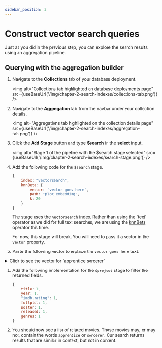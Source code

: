 ```yaml
---
sidebar_position: 3
---
```



# Construct vector search queries

Just as you did in the previous step, you can explore the search results using an aggregation pipeline.

## Querying with the aggregation builder

1. Navigate to the **Collections** tab of your database deployment.

    <img
        alt="Collections tab highlighted on database deployments page"
        src={useBaseUrl('/img/chapter-2-search-indexes/collections-tab.png')}
    />

1. Navigate to the **Aggregation** tab from the navbar under your collection details.

    <img
        alt="Aggregations tab highlighted on the collection details page"
        src={useBaseUrl('/img/chapter-2-search-indexes/aggregation-tab.png')}
    />

1. Click the **Add Stage** button and type **$search** in the **select** input.

    <img
        alt="Stage 1 of the pipeline with the $search stage selected"
        src={useBaseUrl('/img/chapter-2-search-indexes/search-stage.png')}
    />

1. Add the following code for the `$search` stage.

    ```js
    {
        index: "vectorsearch",
        knnBeta: {
            vector: `vector goes here`,
            path: "plot_embedding",
            k: 20
        }
    }
    ```

    The stage uses the `vectorsearch` index. Rather than using the 'text' operator as we did for full text searches, we are using the [knnBeta](https://www.mongodb.com/docs/atlas/atlas-search/knn-beta/) operator this time.

    For now, this stage will break. You will need to pass it a vector in the `vector` property.

1. Paste the following vector to replace the `vector goes here` text.

<details>
<summary>Click to see the vector for `apprentice sorcerer`</summary>
<div>

```js
[0.00634076,-0.021145178,-0.0055621313,-0.028826715,-0.009196895,0.027723366,-0.011068397,-0.028128393,-0.01307258,-0.016564189,0.030111626,-0.0042946776,0.0030865814,-0.0018540438,-0.0059950906,-0.011187112,0.027206609,-0.0035038285,0.010823985,-0.014804417,-0.013079563,0.0008327485,0.0019518088,-0.023170311,-0.00753489,-0.026019461,0.009106114,-0.01863122,-0.003107531,-0.0032629075,0.03754177,-0.0029992913,-0.002948663,-0.039804332,-0.031201009,-0.03192726,0.0025610945,0.0019832333,0.010663371,0.0011269165,0.03337977,-0.009483207,-0.023198243,0.012311409,-0.015125645,-0.0034776414,-0.033966362,-0.012835151,-0.017053014,0.032150727,0.028603252,-0.009287677,-0.011592139,0.0037499869,0.016368657,0.0131284455,-0.0037639532,0.012911966,0.017513905,-0.012437107,0.0003476332,-0.0044622747,-0.01324716,-0.0062220455,-0.012939899,-0.0010920004,-0.014930115,0.002688538,-0.0053002606,-0.0048568267,0.017541839,-0.0033275024,0.004179455,-0.024944047,0.026466388,-0.009958066,-0.017374242,0.0049406253,-0.012185711,-0.014168945,0.0043854597,-0.028170293,-0.015572571,0.018575354,0.01428766,0.012171745,0.0055272155,-0.0044762413,-0.043631133,-0.008219245,0.005094256,0.02215076,0.023631202,0.019692669,-0.00090956385,-0.0065153404,-0.02262562,0.0476814,-0.007604722,-0.025139578,0.0035212866,0.0014123555,-0.027890963,-0.018798817,-0.022220593,-0.023617236,0.008526507,0.0101815285,0.032849047,-0.008177346,-0.01745804,0.018910548,0.009594939,-0.023533437,-0.02034909,-0.02505578,0.0009977269,-0.018505521,-0.0037011043,-0.03441329,0.030893747,0.007133355,0.019245744,-0.014099113,0.03734624,0.030307157,-0.028994313,-0.003472404,-0.004601939,-0.009238794,0.021703836,-0.0026466388,0.016340725,0.021117244,-0.016466424,0.014231794,-0.004944117,0.002101948,-0.028714983,-0.004032807,-0.005698304,0.01483235,-0.009762536,0.002796778,-0.0075628227,0.010216445,0.016522288,-0.0043400684,-0.006071906,-0.027541803,0.007133355,-0.023687068,0.0047660447,-0.0100348815,0.014776485,-0.004322611,0.016634021,0.0012080964,-0.0317876,-0.013980398,-0.017513905,-0.0078491345,0.002555857,-0.029217776,-0.00051588507,0.032318324,0.014846317,0.010502757,-0.009525106,0.020377023,-0.010635437,0.0043680016,-0.027178677,0.029357439,0.0056354553,0.012171745,-0.0029189843,-0.00933656,-0.014357491,0.0057925778,0.00453909,-0.001318082,0.008959466,0.023533437,0.0058728843,0.0018121445,-0.01682955,0.0416479,-0.026061362,-0.012402192,-0.0020251325,0.027779233,-0.01804463,-0.0067876857,-0.6761988,-0.02458092,-0.009573989,-0.03363117,-0.00829606,0.011152196,0.004916184,-0.030502686,-0.0060614315,-0.011319793,0.0037430036,0.008177346,-0.009573989,-0.001789449,-0.00080918014,-0.013212244,0.015321176,-0.020865848,0.013149396,0.0026134686,-0.009161979,0.015921732,-0.009273711,-0.011529289,0.0037988694,-0.018421723,0.0054434165,0.012101913,-0.00016977944,0.003624289,-0.009189912,0.026633985,-0.01107538,0.010872867,0.05444115,0.010768119,-0.03337977,0.020628419,-0.0014097367,0.031145142,-0.033966362,-0.018561387,0.008051648,0.009839351,0.008198296,-0.014371458,0.012946882,-0.0044203755,-0.006742295,0.004490208,0.024008296,-0.0077164536,0.0089455,0.009134047,0.009951083,0.00034981547,0.005387551,-0.017150778,0.027136777,0.0076745544,-0.0137569355,0.030083694,-0.014860284,0.002154322,0.0012133338,-0.017918931,-0.014168945,0.00605794,0.003055157,-0.010823985,0.02145244,0.0014376695,0.0079469,0.020628419,-0.009888234,0.0115851555,0.015251343,-0.016340725,0.0041375556,-0.0047520786,0.010391025,0.0037883946,-0.029022245,-0.014776485,0.021424506,-0.009601922,-0.020363057,-0.010474823,-0.016522288,0.007213662,0.004762553,-0.00281249,0.00018647368,-0.0077374033,0.020796016,0.019832334,-0.016075363,0.001442907,0.012416158,-0.030167492,0.01667592,0.012178728,0.0018016697,-0.020600487,0.018728985,0.021536238,-0.01307258,0.006249978,0.04994396,-0.026815549,0.0046159057,-0.0060788896,-0.017918931,-0.014120063,-0.0018941973,-0.028659118,0.008344943,-0.007276511,0.0043156273,-0.046564084,0.024357457,-0.0071927123,0.017793234,-0.026368624,-0.008282094,0.004594956,-0.0042353203,0.004996491,-0.006847043,0.00038538623,0.021438472,-0.008659188,-0.005848443,-0.012562805,0.008973433,-0.010907783,0.027052978,0.010991582,0.0218016,0.00907818,0.004587973,0.008184329,-0.026717784,0.006735312,-0.006190621,-0.0056424383,0.015083746,0.005216462,-0.010844934,-0.009476224,-0.0026955213,-0.01426671,-0.020307193,0.0077374033,-0.012276493,-0.028365823,-0.0076536047,-0.0055341986,-0.020055795,-0.013742968,0.012060014,0.019301608,-0.03240212,-0.0040467735,-0.009161979,-0.015782068,-0.013526489,0.015293242,-0.009755553,-0.028910514,0.009092147,-0.0053980257,0.017751334,0.021745734,0.003259416,0.014776485,-0.0146926865,0.015279276,-0.0093994085,0.0011295351,-0.008449691,0.01048879,-0.024469187,0.0073882425,0.029189842,-0.0056040306,-0.00028369314,-0.0025157034,0.0028805765,0.016508322,-0.020837916,0.037932828,0.023044612,0.004657805,-0.0012779285,0.018142395,-0.011536272,0.0010736694,-0.00025837898,0.03539094,0.0046717715,-0.014818384,0.05592159,-0.012381242,0.012856101,-0.05256965,0.009350526,-0.012339342,0.020460822,0.030111626,-0.0018383316,-0.030949613,-0.007133355,-0.0003585445,0.025851864,0.023728967,0.01266057,0.018407756,0.007276511,-0.007437125,0.013882633,-0.030809948,0.019469205,0.0027863032,0.014944082,0.0023044613,-0.005219954,0.019748535,0.0030481736,-0.01166197,-0.0036766632,-0.016536254,0.0026780632,-0.012555822,0.024608852,0.0042772195,-0.004881268,-0.027192643,0.03307251,0.012751352,-0.009664771,0.021871433,0.018603288,-0.0064839157,0.021494338,-0.00082489237,0.0131284455,0.006990199,-0.00073149183,0.019301608,-0.012416158,0.011298844,-0.009224828,0.011990181,0.010949682,-0.013296043,0.008365893,0.0016620053,0.013149396,0.03608926,0.003830294,0.020516688,-0.0006786813,-0.007381259,0.02712281,0.013959449,0.012814201,0.007374276,-0.005495791,-0.02215076,0.00042684906,-0.0041270806,0.020363057,0.00675277,0.028966378,-0.015474807,-0.016424524,-0.0018941973,0.009888234,0.0051815463,-0.01428766,-0.04812832,0.025977563,-0.0014769501,0.012765318,-0.014196877,-0.0071996953,0.014511122,-0.008756952,0.0035596942,0.011592139,0.007960866,0.025153544,0.00605794,-0.0069168755,-0.00040459007,0.01124996,-0.047094807,0.0073952256,-0.0008187821,-0.0053212103,0.0014097367,-0.028365823,-0.018966414,0.040251255,0.0048673013,-0.029804366,-0.011613088,-0.010698287,-0.0064908992,-0.007220645,-0.001763262,-0.014566989,0.012060014,0.0050523565,0.014015314,-0.02152227,-0.0032227542,0.025837898,0.03337977,0.001229046,-0.01804463,-0.019776467,-0.0050453735,0.091117,0.024552986,-0.011256944,0.0018296025,-0.009664771,-0.016298825,-0.01648039,-0.009343543,0.00684006,-0.01166197,0.023980362,-0.0028439146,0.005013949,0.0034758956,0.0029678668,-0.0036138142,0.011180129,0.0027775741,0.0012264273,-0.022639586,0.0020757609,-0.017444072,-0.010411975,0.0011242977,-0.009650804,-0.0029172385,0.0055586398,0.0050872727,-0.013086546,-0.017248543,-0.004308644,0.010111696,0.003072615,0.004361018,0.010391025,-0.0018051612,0.014413358,0.008477624,-0.0027705908,-0.020125628,0.028854648,0.013100513,0.023282042,-0.031284805,0.015530672,0.0011723074,0.0035247782,0.024999913,0.0039525,-0.017737368,0.028016662,0.018603288,-0.011801635,0.00063023524,0.004933642,0.018812783,0.007835168,0.009050248,0.0092457775,0.009043264,-0.024120027,-0.010146612,0.01815636,0.00770947,-0.038547352,-0.008680137,-0.0063721845,0.0013285568,-0.010027898,0.036955178,-0.013652187,-0.0035562026,-0.012234594,0.005111714,0.0024353964,0.0020006914,0.018547421,-0.013708053,0.0076256716,0.011061414,0.010712253,-0.028603252,-0.009797452,-0.018505521,-0.022290425,0.0019553003,0.00342003,0.009022315,-0.029050179,-0.015949665,-0.0005673863,0.026019461,-0.002849152,-0.0355306,0.0076745544,0.00019553004,0.016508322,0.010719236,0.02106138,-0.012241578,-0.0297485,-0.033323906,0.0056214887,-0.004409901,0.025293209,-0.005296769,0.012458057,0.04215069,-0.010579572,-0.025768066,0.025530636,-0.0020722693,0.018966414,-0.011180129,0.023463605,0.017374242,0.003144193,0.030809948,-0.007367293,-0.015181512,-0.011103313,-0.029497104,0.03240212,0.027164709,-0.010537673,0.0006306717,0.0043749847,-0.019692669,0.0068505346,-0.013240177,-0.013687103,0.018645186,0.0068819593,-0.007932933,-0.020628419,-0.032122795,-0.013973415,-0.007304444,0.0044867164,0.0017615162,-0.019287642,-0.009134047,-0.0023568354,-0.005488808,0.010593538,-0.022821149,0.0007144703,-0.015642403,0.00058789947,0.016871449,-0.000016898837,0.0005726237,-0.0036906295,0.010558622,0.007842151,-0.02516751,-0.020530654,-0.013282076,0.007953883,0.034217756,0.041536167,-0.0073603094,-0.0011112043,0.0031459387,-0.004497191,0.007800252,-0.0018383316,-0.012332359,-0.03650825,0.032318324,0.0093994085,0.024944047,0.021382608,-0.007660588,0.011808618,0.027890963,-0.008079581,-0.0020356074,-0.0024179386,-0.03648032,-0.018966414,0.0061941124,-0.002074015,0.0055237236,0.006127772,-0.013114479,0.032737315,0.013938499,0.0077513694,-0.010537673,0.022374224,-0.0013495064,0.026270857,-0.005474841,0.036647916,-0.005387551,-0.00022280823,-0.0039943997,-0.009790469,0.0018837225,0.033994295,0.001263962,-0.008854718,0.008198296,0.010307226,0.0064036087,0.021089312,-0.030586485,0.020642387,-0.021396574,-0.005817019,-0.0217597,-0.0057297284,-0.018561387,0.009573989,-0.013107496,-0.015139612,0.012758335,-0.020363057,0.0015895545,0.0050209323,-0.008596338,0.039636735,0.046675816,0.025139578,0.015712235,-0.004067723,-0.001256106,0.017164744,0.03033509,-0.02481835,0.0066899206,-0.0049196756,-0.0012351563,-0.00436451,0.0048568267,-0.006330285,-0.014776485,-0.03539094,0.022066962,0.006009057,-0.004444817,-0.018659152,-0.0033449603,-0.025139578,0.017849099,-0.028603252,-0.018952448,-0.013526489,-0.017667536,-0.017164744,-0.0045495653,0.0028089986,0.008184329,0.019134011,-0.021787634,0.016508322,-0.025488738,-0.012171745,0.02321221,-0.014385425,0.024175894,0.0016139958,0.0062848944,0.00406074,0.00692735,-0.021494338,0.00025445092,-0.009427342,0.027527837,0.009287677,0.006791177,-0.003063886,0.0018383316,0.00013639094,0.011836551,-0.004577498,-0.011822584,-0.002520941,0.0029504087,0.015712235,-0.012444091,-0.023268076,0.0025715693,-0.009811418,-0.021312775,0.016955247,0.001897689,-0.008673154,-0.036228925,-0.018910548,-0.010125663,-0.005607522,0.0117318025,-0.008421758,-0.0036976128,0.009895217,0.013526489,-0.017611671,-0.010027898,-0.0063163186,0.008135446,-0.009797452,0.039106008,0.008386842,-0.016396591,0.023673102,-0.0146926865,-0.007877068,-0.007206679,0.014036264,-0.011976215,0.011208061,-0.016187094,-0.010865884,0.0025174492,0.022653552,0.0021473388,0.006501374,0.009790469,0.0014935352,-0.008400809,0.014678719,-0.0123602925,0.01109633,0.027304374,0.018072562,0.0049999827,-0.048798714,-0.00853349,-0.018323958,-0.0013110988,0.002049574,-0.03335184,-0.021606069,0.0075279064,-0.0014987726,0.016452456,-0.0015127391,-0.004203896,-0.0032838571,0.00009149104,-0.009699686,0.008386842,-0.0068889423,0.023617236,-0.042876944,-0.005199004,-0.017849099,0.0029067637,-0.026005495,0.025460806,0.012367276,-0.031536203,-0.014566989,-0.002520941,-0.03013956,-0.0060614315,-0.012388225,0.038184226,0.035670266,-0.008770919,0.0056214887,0.01268152,0.00523392,-0.011522306,-0.026857449,-0.017988764,0.01483235,0.0089385165,0.016941281,0.006099839,-0.018016696,-0.0006119043,0.026871415,0.016298825,0.0046543134,-0.0070425733,-0.012604705,-0.017639603,0.0023306482,0.019134011,0.01365917,-0.0014900437,0.010754152,-0.042513818,0.0002852207,-0.014252744,-0.026675884,-0.024483155,-0.018547421,0.02058652,-0.02736024,0.029301574,-0.0036347639,0.0025768066,-0.0034741499,-0.005967158,0.028966378,-0.028393755,-0.0010858901,0.021298809,-0.0049650664,-0.034748483,-0.021885399,0.0149999475,-0.025977563,-0.0018330942,0.0036696799,-0.028212192,0.01246504,-0.028407723,-0.0083100265,0.004099148,0.010391025,-0.009741586,0.013407774,-0.008687121,0.0197206,0.011187112,0.026899347,-0.015768101,-0.004731129,-0.022248525,-0.0023917514,-0.0055341986,-0.015195478,0.0030254782,-0.011634038,-0.0018854683,-0.020041829,-0.028086495,-0.02273735,-0.0008484607,0.01702508,-0.0018715018,0.213854,0.0018016697,-0.010146612,0.015907766,0.0021176601,0.027499905,0.011040464,0.015223411,-0.009280694,-0.01027231,0.0072834943,0.0037604617,-0.028421689,-0.0012456311,-0.009029298,-0.0074929907,-0.031731732,-0.008924549,-0.012283477,-0.016620053,0.021159144,-0.022332324,-0.02512561,-0.026173092,0.0069064004,0.014678719,-0.018407756,0.009231811,0.01960887,0.007126372,-0.009839351,0.0024144468,-0.00004754588,0.0019029264,-0.0075209234,-0.008917566,0.03013956,-0.027932864,0.0025244325,0.03287698,0.0010693049,-0.007437125,-0.017248543,0.0034811331,-0.000061103136,0.013519506,0.00005897544,-0.0009278948,0.007206679,-0.0034985912,-0.010984599,-0.021661935,0.06312827,0.035921663,0.00949019,0.011494373,0.015027881,0.028994313,-0.0037360205,0.00425627,-0.014497156,0.018952448,-0.02653622,0.013819784,0.015600504,0.017290443,-0.0058135274,0.0097136535,-0.010851918,-0.008449691,-0.009469241,-0.027136777,-0.016312793,0.002939934,-0.04357527,-0.031396538,0.018226193,0.003624289,0.008386842,0.02093568,0.016382623,0.0092457775,0.013065597,0.00281249,-0.010244378,-0.04575403,0.0004050265,-0.009532089,-0.0026483845,0.011815601,-0.0055900645,-0.026675884,-0.0072276285,-0.011641021,0.013770902,0.0051082224,0.00069875806,0.04332387,0.00048140544,0.0062988605,-0.021270875,-0.0073253936,0.016606087,0.002753133,-0.027150743,0.0064769327,0.0073463432,0.0009287677,0.029217776,0.0016908111,0.0006490026,-0.022108862,0.0075837723,0.0058659012,-0.0057646446,0.023114445,-0.028659118,-0.0021141686,-0.008973433,-0.015628437,0.006553748,-0.012444091,0.0052688364,-0.010111696,-0.009811418,-0.016284859,-0.011522306,-0.0025698235,-0.024175894,-0.027150743,0.013777885,-0.016927315,0.013435707,-0.0029312049,0.0056773545,0.0044308505,0.0014271947,-0.009252761,-0.010991582,-0.0005752424,-0.0014560005,-0.019231776,0.00047878674,0.023728967,-0.00018538255,-0.009930133,0.0084706405,0.0101815285,0.0047520786,-0.0081633795,-0.019971997,-0.008275111,-0.02199713,-0.008826785,0.029078111,-0.005548165,-0.0555026,-0.02054462,-0.007437125,0.0026745717,-0.04282108,0.025097677,0.018659152,-0.0052478868,-0.016550222,-0.00095844636,-0.18301612,0.009182929,0.022653552,-0.044748448,0.02986023,-0.0074580745,0.014650787,0.00090345356,-0.013973415,-0.0013241923,-0.008770919,-0.009287677,-0.03745797,-0.025628403,0.019888198,0.015516706,-0.010425941,0.005370093,0.037318304,0.012430124,0.005768136,0.0027845574,-0.0061242804,0.014511122,0.014001348,0.008910583,0.004078198,-0.0069413166,-0.006082381,-0.010460857,-0.012974815,-0.0095600225,-0.007437125,-0.0020757609,0.031256873,-0.009587956,-0.003402572,0.0049755415,0.006089364,0.025782034,0.014944082,0.01702508,0.014497156,-0.0059252586,-0.013547439,0.016410558,0.028798781,0.0009051993,-0.014455257,0.0062360116,0.012751352,-0.020307193,0.017136812,-0.015572571,0.03072615,0.007569806,0.008596338,0.009972032,0.002405718,0.007953883,-0.0025628402,-0.011780685,0.028966378,0.007025115,-0.018645186,0.0030830898,0.0066200886,0.026312757,-0.0070600314,0.018603288,-0.0053491434,0.018296026,-0.0042143706,-0.023114445,0.0071647796,-0.0051571047,-0.024916114,0.028966378,-0.006815619,-0.012325376,-0.00072974607,0.026759682,0.013114479,-0.01050974,0.012053031,0.012520906,0.0014708398,-0.028742917,-0.011319793,-0.0034706583,0.017444072,-0.013952465,-0.023687068,-0.013044647,0.014455257,0.014622854,0.00631981,0.0012307918,0.020279258,-0.020726185,0.017625637,0.00021353364,-0.008484608,0.017751334,0.042262424,0.00060841267,0.0024738042,-0.0062674363,0.02273735,0.0019029264,-0.011354709,0.002384768,0.013701069,0.010160579,-0.005307244,0.023575338,-0.0037814113,-0.009448291,0.014944082,-0.004347052,0.04536297,0.008491591,-0.0041619968,0.009420359,-0.01824016,-0.0048777764,-0.09385442,-0.021466406,0.010153596,0.02512561,-0.00475557,0.020530654,0.0055795894,0.011794652,-0.029832298,0.0014385425,0.00007332377,-0.025181476,0.0064594746,-0.0011260435,-0.00013660916,-0.00016988855,-0.009022315,-0.015684303,-0.019790433,0.018798817,-0.009958066,0.016955247,0.00055822084,0.013163362,-0.005806544,0.0010911275,-0.00601604,0.01898038,0.003009766,0.012555822,-0.0023673102,0.0044692582,0.0041026394,-0.003854735,-0.015027881,0.01945524,-0.0027269458,-0.005904309,0.041312706,-0.04399426,0.028463587,-0.017835133,0.01402928,-0.0071368464,-0.026871415,0.025041811,-0.033268042,0.01960887,0.024916114,-0.01726251,-0.025041811,0.0017030317,-0.012974815,0.010663371,0.03162,-0.0158938,0.010370076,0.0057471865,0.0018103987,0.00023437418,0.021396574,-0.020153562,-0.0032995695,-0.0020146577,-0.0011627055,-0.00044736225,-0.018701052,-0.018603288,0.001068432,-0.025600469,0.006766736,0.026983146,-0.018547421,0.02453902,-0.024036229,-0.0029102552,0.0026588594,-0.0023044613,0.01643849,-0.024874214,-0.013868666,-0.025879798,0.02395243,-0.024497122,0.03754177,-0.0027409121,0.019650768,0.00008150722,0.027653534,-0.040139526,0.0017248543,0.0023114444,0.0010274056,-0.021242943,-0.011263927,0.02360327,0.005244395,0.0021613054,0.026452422,0.022234559,-0.0062848944,0.0009855063,-0.07357516,0.024832316,-0.002912001,-0.0066759544,0.0056145056,-0.01945524,0.026550187,-0.008170363,-0.014043247,-0.0038896513,-0.023337908,0.0022485955,-0.014594921,-0.02234629,-0.012534873,-0.005939225,0.026256891,-0.013512523,0.0057960693,-0.00013911875,-0.014134029,0.0108100185,-0.011934316,-0.010111696,-0.017709436,0.00036225433,-0.002288749,-0.009308627,-0.010328176,-0.010914766,-0.0026606051,-0.016689885,0.012472023,0.019175911,-0.004762553,-0.0074999738,0.02677365,0.0011531035,-0.010404992,0.03600546,-0.012018114,-0.010670354,0.027136777,0.0077164536,-0.0046054306,-0.006466458,-0.010572589,0.025181476,0.018603288,-0.0138547,0.020390991,0.027374206,-0.0048219105,-0.001993708,-0.028631184,-0.039273605,0.014413358,-0.005209479,-0.0044692582,-0.042234488,0.017122846,-0.013833751,0.0026431473,-0.008379859,0.009804435,0.007126372,0.02516751,0.0047485866,0.0022066962,0.0012971323,-0.024315558,-0.0030621402,-0.004479733,0.026899347,-0.008638238,0.012339342,-0.0030900731,0.0017414395,-0.026661918,0.035977527,-0.014196877,-0.017932897,-0.011745769,0.0074510914,0.024385389,0.008177346,-0.009043264,-0.00034414162,0.006040482,-0.0070495564,0.015502739,0.01350554,0.007597739,-0.02101948,0.012472023,0.00968572,0.002824711,0.0014184657,0.012332359,0.008547456,-0.012863084,0.0019186386,0.009601922,-0.010921749,-0.0126675535,0.0026920298,-0.021661935,-0.0014010076,-0.009106114,-0.00006617688,0.03851942,0.014483189,0.0061801462,0.01107538,-0.017932897,0.008652205,-0.016899383,-0.043631133,-0.017080946,0.002164797,-0.002672826,0.0016262163,0.0012316647,-0.014678719,0.019273676,0.018798817,0.0014935352,-0.0103351595,0.0077513694,-0.0066654794,-0.007206679,-0.019050213,-0.011871467,-0.019985965,-0.009818401,-0.011445491,-0.009692703,0.0073882425,0.003987416,0.050279155,-0.0071368464,-0.027863031,0.02152227,-0.0114245415,0.028463587,-0.008959466,0.0045984476,0.003907109,-0.032346256,0.025097677,-0.007374276,0.029441237,0.01717871,-0.017723402,-0.0198463,0.006449,0.036033392,-0.016508322,-0.013547439,0.017863067,0.026005495,0.018505521,-0.00078735757,-0.014748552,-0.02877085,0.023715,0.0047520786,-0.010195496,-0.018491555,-0.020390991,0.0029329506,-0.026326723,-0.015111679,0.006511849,-0.0044064093,-0.007918967,-0.008484608,0.010258344,0.022932881,-0.017332342,0.034245692,-0.014930115,-0.015125645,0.012653587,0.009476224,-0.016564189,0.005129172,-0.007953883]
```

</div>
</details>

1. Add the following implementation for the `$project` stage to filter the returned fields.

    ```js
    {
        title: 1,
        year: 1,
        "imdb.rating": 1,
        fullplot: 1,
        poster: 1,
        released: 1,
        genres: 1
    }
    ```

1. You should now see a list of related movies. Those movies may, or may not, contain the words `apprentice` or `sorcerer`. Our search returns results that are similar in context, but not in content.
